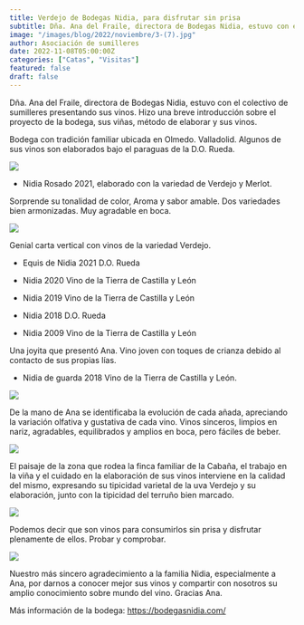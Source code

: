 ```yaml
---
title: Verdejo de Bodegas Nidia, para disfrutar sin prisa
subtitle: Dña. Ana del Fraile, directora de Bodegas Nidia, estuvo con el colectivo de sumilleres presentando sus vinos.
image: "/images/blog/2022/noviembre/3-(7).jpg"
author: Asociación de sumilleres
date: 2022-11-08T05:00:00Z
categories: ["Catas", "Visitas"]
featured: false
draft: false
---
```

Dña. Ana del Fraile, directora de Bodegas Nidia, estuvo con el colectivo de sumilleres presentando sus vinos. Hizo una breve introducción sobre el proyecto de la bodega, sus viñas, método de elaborar y sus vinos. 

Bodega con tradición familiar ubicada en Olmedo. Valladolid. Algunos de sus vinos son elaborados bajo el paraguas de la D.O. Rueda.

<image src="../../../public/images/blog/2022/noviembre/3-(10).jpg" />


- Nidia Rosado 2021, elaborado con la variedad de Verdejo y Merlot.

Sorprende su tonalidad de color, Aroma y sabor amable. Dos variedades bien armonizadas. Muy agradable en boca.

<image src="../../../public/images/blog/2022/noviembre/3-(8).jpg" />

Genial carta vertical con vinos de la variedad Verdejo.

- Equis de Nidia 2021 D.O. Rueda

- Nidia 2020 Vino de la Tierra de Castilla y León

- Nidia 2019 Vino de la Tierra de Castilla y León

- Nidia 2018 D.O. Rueda

- Nidia 2009 Vino de la Tierra de Castilla y León

Una joyita que presentó Ana. Vino joven con toques de crianza debido al contacto de sus propias lías.

- Nidia de guarda 2018 Vino de la Tierra de Castilla y León.

<image src="../../../public/images/blog/2022/noviembre/3-(9).jpg" />

De la mano de Ana se identificaba la evolución de cada añada, apreciando la variación olfativa y gustativa de cada vino. Vinos sinceros, limpios en nariz, agradables, equilibrados y amplios en boca, pero fáciles de beber.

<image src="../../../public/images/blog/2022/noviembre/3-(11).jpg" />

El paisaje de la zona que rodea la finca familiar de la Cabaña, el trabajo en la viña y el cuidado en la elaboración de sus vinos interviene en la calidad del mismo, expresando su tipicidad varietal de la uva Verdejo y su elaboración, junto con la tipicidad del terruño bien marcado.

<image src="../../../public/images/blog/2022/noviembre/3-(6).jpg" />

Podemos decir que son vinos para consumirlos sin prisa y disfrutar plenamente de ellos. Probar y comprobar. 

<image src="../../../public/images/blog/2022/noviembre/3-(7).jpg" />

Nuestro más sincero agradecimiento a la familia Nidia, especialmente a Ana, por darnos a conocer mejor sus vinos y compartir con nosotros su amplio conocimiento sobre mundo del vino. Gracias Ana.


Más información de la bodega: https://bodegasnidia.com/